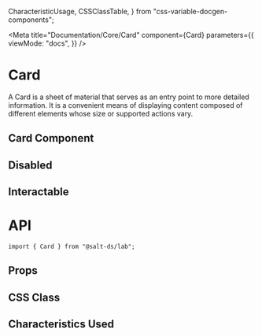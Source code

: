   CharacteristicUsage,
  CSSClassTable,
} from "css-variable-docgen-components";

<Meta
  title="Documentation/Core/Card"
  component={Card}
  parameters={{
    viewMode: "docs",
  }}
/>

# Card

A Card is a sheet of material that serves as an entry point to more detailed information. It is a convenient means of displaying content composed of different elements whose size or supported actions vary.

## Card Component

<Canvas>
  <Story id="core-card--default" />
</Canvas>

## Disabled

<Canvas>
  <Story id="core-card--disabled" />
</Canvas>

## Interactable

<Canvas>
  <Story id="core-card--interactable" />
</Canvas>

# API

```
import { Card } from "@salt-ds/lab";
```

## Props

<ArgsTable of={Card} />

## CSS Class

<CSSClassTable of={Card} />

## Characteristics Used

<CharacteristicUsage of={Card} />

